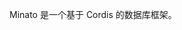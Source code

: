 
<ContentTitle
  id="minato"
  title="Minato"
  href="https://github.com/cordiverse/minato"
/>

Minato 是一个基于 Cordis 的数据库框架。

